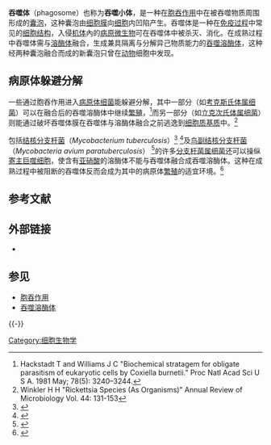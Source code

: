 '''吞噬体'''（phagosome）也称为'''吞噬小体'''，是一种在[[胞吞作用|胞吞作用]]中在被吞噬物质周围形成的[[囊泡|囊泡]]，这种囊泡由[[细胞膜|细胞膜]]向[[细胞|细胞]]内凹陷产生。吞噬体是一种在[[免疫过程|免疫过程]]中常见的[[细胞结构|细胞结构]]，入侵[[生物|机体]]內的[[病原|病原]][[微生物|微生物]]可在吞噬体中被杀灭、消化。在成熟过程中吞噬体需与[[溶酶体|溶酶体]]融合，生成兼具隔离与分解异己物质能力的[[吞噬溶酶体|吞噬溶酶体]]，这种经两种囊泡融合而成的新囊泡只曾在[[动物|动物]]细胞中发现。

==病原体躲避分解==
一些通过胞吞作用进入[[病原体|病原体]][[细菌|细菌]]能躲避分解，其中一部分（如[[考克斯氏体属|考克斯氏体属细菌]]）可以在融合后的吞噬溶酶体中继续[[繁殖|繁殖]]，<ref>Hackstadt T and Williams J C "Biochemical stratagem for obligate parasitism of eukaryotic cells by Coxiella burnetii." Proc Natl Acad Sci U S A. 1981 May; 78(5): 3240–3244.</ref>而另一部分（如[[立克次氏体属|立克次氏体属细菌]]）则能通过破坏吞噬体膜在吞噬体与溶酶体融合之前逃逸到[[细胞质基质|细胞质基质]]中。<ref>Winkler H H "Rickettsia Species (As Organisms)" Annual Review of Microbiology Vol. 44: 131-153</ref>

包括[[结核分支杆菌|结核分支杆菌]]（''Mycobacterium tuberculosis''）<ref>{{cite journal | last1=MacMicking|first1=JD | last2=Taylor|first2=GA | last3=McKinney|first3=JD | title= Immune control of tuberculosis by IFN-γ –inducible LRG-47 | journal=Science | year=2003 |volume=302|pages=654–659 |PMID= 14576437
}}</ref>
<ref>{{cite journal | last1=Vandal|first1=OH | last2=Pierini|first2=LM | last3=Schnappinger|first3=D | last4=Nathan|first4=CF | last5=Ehrt|first5=S | title= A membrane protein preserves intrabacterial pH in intraphagosomal Mycobacterium tuberculosis | journal=Nat Med. | volume=14|issue=8|pages=849–854 | pmid=18641659 
|date=August 2008}}</ref>及[[鸟副结核分支杆菌|鸟副结核分支杆菌]]（''Mycobacteria avium paratuberculosis''）
<ref>{{cite journal | last1=Kuehnel|first1=MP |coauthors=Goethe R, Habermann A, Mueller E, Rohde M, Griffiths G, Valentin-Weigand P. | title=Characterization of the intracellular survival of Mycobacterium avium ssp. paratuberculosis: phagosomal pH and fusogenicity in J774 macrophages compared with other mycobacteria. | journal= Cell Microbiol. 
|volume=3|issue=8|pages=551–566 | pmid=11488816 
|date=August 2001}}</ref>的许多[[分支杆菌属|分支杆菌属细菌]]还可以操纵[[寄主|寄主]][[巨噬细胞|巨噬细胞]]，使含有[[亚硝酸|亚硝酸]]的溶酶体不能与吞噬体融合成吞噬溶酶体。这种在成熟过程中被阻断的吞噬体反而会成为其中的病原体[[繁殖|繁殖]]的适宜环境。<ref>{{cite journal | last1=Tessema|first1=MZ | coauthors=Koets AP, Rutten VP, Gruys E. | title= How does Mycobacterium avium subsp. paratuberculosis resist intracellular degradation? | journal=Vet Q. | year=2001 month=November|volume=23|issue=4|pages=153–162 | pmid=11765232
}}</ref>

==参考文献==
{{Reflist}}

==外部链接==
*{{MeshNumber|A11.284.195.190.875.190.700|Phagosomes}}

==参见==
*[[胞吞作用|胞吞作用]]
*[[吞噬溶酶体|吞噬溶酶体]]

{{-}}
{{细胞结构}}

[[Category:细胞生物学|Category:细胞生物学]]